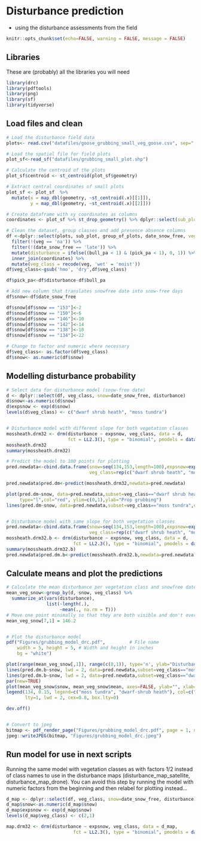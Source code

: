 # Disturbance prediction
- using the disturbance assessments from the field

```r
knitr::opts_chunk$set(echo=FALSE, warning = FALSE, message = FALSE)
```


## Libraries
These are (probably) all the libraries you will need

```r
library(drc)
library(pdftools)
library(png)
library(sf)
library(tidyverse)

```


## Load files and clean

```r
# Load the disturbance field data
plots<- read.csv("datafiles/goose_grubbing_small_veg_goose.csv", sep=";")

# Load the spatial file for field plots
plot_sf<-read_sf("datafiles/grubbing_small_plot.shp")

# Calculate the centroid of the plots
plot_sf$centroid <- st_centroid(plot_sf$geometry)

# Extract central coordinates of small plots
plot_sf <- plot_sf  %>% 
  mutate(x = map_dbl(geometry, ~st_centroid(.x)[[1]]),
         y = map_dbl(geometry, ~st_centroid(.x)[[2]]))

# Create dataframe with xy coordinates as columns
coordinates <- plot_sf %>% st_drop_geometry() %>% dplyr::select(sub_plot=Name,x,y)

# Clean the dataset, group classes and add presence absence columns
df <-dplyr::select(plots, sub_plot, group_of_plots, date_snow_free, veg =field_class_vier, bull_pa, pick_pa, date_disturbance) %>% 
  filter(!(veg == 'na')) %>%
  filter(!(date_snow_free == 'late')) %>%
  mutate(disturbance = ifelse((bull_pa < 1) & (pick_pa < 1), 0, 1)) %>%
  inner_join(coordinates) %>% 
  mutate(veg_class = recode(veg, 'wet' = 'moist'))
df$veg_class<-gsub('hmo', 'dry',df$veg_class)

df$pick_pa<-df$disturbance-df$bull_pa

# Add new column that translates snowfree date into snow-free days
df$snow<-df$date_snow_free

df$snow[df$snow == "153"]<-2
df$snow[df$snow == "150"]<-6
df$snow[df$snow == "146"]<-10
df$snow[df$snow == "142"]<-14
df$snow[df$snow == "138"]<-18
df$snow[df$snow == "134"]<-22

# Change to factor and numeric where necessary
df$veg_class<- as.factor(df$veg_class)
df$snow<- as.numeric(df$snow)

```

## Modelling disturbance probability

```r
# Select data for disturbance model (snow-free date)
d <- dplyr::select(df, veg_class, snow=date_snow_free, disturbance)
d$snow<-as.numeric(d$snow)
d$expsnow <- exp(d$snow)
levels(d$veg_class) <- c("dwarf shrub heath", "moss tundra")


# Disturbance model with different slope for both vegetation classes
mossheath.drm32 <- drm(disturbance ~ expsnow, veg_class, data = d,
                       fct = LL2.3(), type = "binomial", pmodels = data.frame(veg_class, veg_class, veg_class))
mossheath.drm32
summary(mossheath.drm32)

# Predict the model to 100 points for plotting
pred.newdata<-cbind.data.frame(snow=seq(134,153,length=100),expsnow=exp(seq(134,153,length=100)),
                               veg_class=rep(c("dwarf shrub heath", "moss tundra"),each=100))

pred.newdata$pred.dm<-predict(mossheath.drm32,newdata=pred.newdata)

plot(pred.dm~snow, data=pred.newdata,subset=veg_class=="dwarf shrub heath",
     type="l",col="red", ylim=c(0,1),ylab="Prop grubbing")
lines(pred.dm~snow, data=pred.newdata,subset=veg_class=="moss tundra",col="blue")


# Disturbance model with same slope for both vegetation classes
pred.newdata<-cbind.data.frame(snow=seq(134,153,length=100),expsnow=exp(seq(134,153,length=100)),
                               veg_class=rep(c("dwarf shrub heath", "moss tundra"),each=100))
mossheath.drm32.b <- drm(disturbance ~ expsnow, veg_class, data = d,
                         fct = LL2.3(), type = "binomial", pmodels = data.frame(1, veg_class, veg_class))
summary(mossheath.drm32.b)
pred.newdata$pred.dm.b<-predict(mossheath.drm32.b,newdata=pred.newdata)

```

## Calculate means and plot the predictions

```r
# Calculate the mean disturbance per vegetation class and snowfree date
mean_veg_snow<-group_by(d, snow, veg_class) %>%
  summarize_at(vars(disturbance),
               list(~length(.),
                    ~mean(., na.rm = T)))
# Move one point minimally so that they are both visible and don't overlap
mean_veg_snow[7,1] = 146.2


# Plot the disturbance model
pdf("Figures/grubbing_model_drc.pdf",         # File name
    width = 5, height = 5, # Width and height in inches
    bg = "white")

plot(range(mean_veg_snow[,1]), range(c(0,1)), type='n', ylab="Disturbance probability (0-1)", xlab="Snowmelt date (Julian date)")
lines(pred.dm.b~snow, lwd = 2, data=pred.newdata,subset=veg_class=="moss tundra",col="#B21EB6")
lines(pred.dm.b~snow, lwd = 2, data=pred.newdata,subset=veg_class=="dwarf shrub heath",col="#FFC000")
par(new=TRUE)
plot(mean_veg_snow$snow, mean_veg_snow$mean, axes=FALSE, ylab="", xlab="", col="black", bg=c('#FFC000', '#B21EB6')[as.numeric(mean_veg_snow$veg_class)], pch=21)
legend(134, 0.15, legend=c("moss tundra", "dwarf-shrub heath"), col=c("#B21EB6", "#FFC000"), 
       lty=1, lwd = 2, cex=0.8, box.lty=0)

dev.off()


# Convert to jpeg
bitmap <- pdf_render_page("Figures/grubbing_model_drc.pdf", page = 1, dpi = 300)
jpeg::writeJPEG(bitmap, "Figures/grubbing_model_drc.jpeg")

```

## Run model for use in next scripts

Running the same model with vegetation classes as with factors 1/2 instead of class names to use in the disturbance maps (disturbance_map_satellite, disturbance_map_drone). You can avoid this step by running the model with numeric factors from the beginning and then relabel for plotting instead...

```r
d_map <- dplyr::select(df, veg_class, snow=date_snow_free, disturbance)
d_map$snow<-as.numeric(d_map$snow)
d_map$expsnow <- exp(d_map$snow)
levels(d_map$veg_class) <- c(2,1)

map.drm32 <- drm(disturbance ~ expsnow, veg_class, data = d_map,
                         fct = LL2.3(), type = "binomial", pmodels = data.frame(1, veg_class, veg_class))
```
